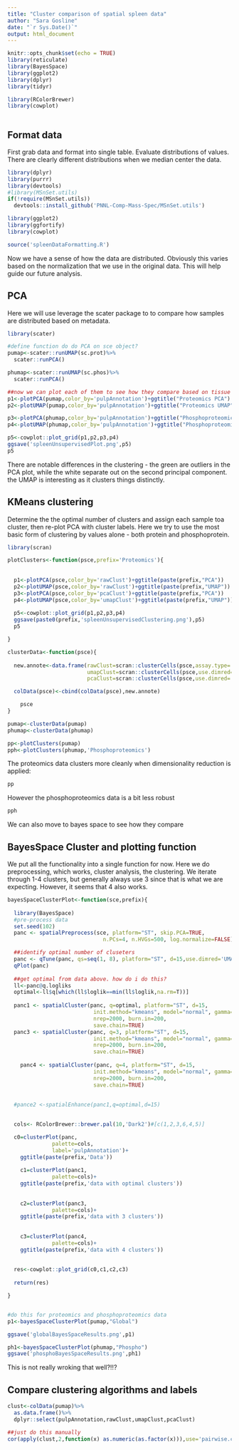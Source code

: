 ```yaml
---
title: "Cluster comparison of spatial spleen data"
author: "Sara Gosline"
date: "`r Sys.Date()`"
output: html_document
---
```


```r
knitr::opts_chunk$set(echo = TRUE)
library(reticulate)
library(BayesSpace)
library(ggplot2)
library(dplyr)
library(tidyr)

library(RColorBrewer)
library(cowplot)
  
```

## Format data
First grab data and format into single table. Evaluate distributions of values. There are clearly different distributions when we median center the data.

```r
library(dplyr)
library(purrr)
library(devtools)
#library(MSnSet.utils)
if(!require(MSnSet.utils))
  devtools::install_github('PNNL-Comp-Mass-Spec/MSnSet.utils')

library(ggplot2)
library(ggfortify)
library(cowplot)

source('spleenDataFormatting.R')

```

Now we have a sense of how the data are distributed. Obviously this varies based on the normalization that we use in the original data. This will help guide our future analysis.


## PCA
Here we will use leverage the scater package to to compare how samples are distributed based on metadata.

```r
library(scater)

#define function do do PCA on sce object?
pumap<-scater::runUMAP(sc.prot)%>%
  scater::runPCA()

phumap<-scater::runUMAP(sc.phos)%>%
  scater::runPCA()

##now we can plot each of them to see how they compare based on tissue annotation.
p1<-plotPCA(pumap,color_by='pulpAnnotation')+ggtitle("Proteomics PCA")
p2<-plotUMAP(pumap,color_by='pulpAnnotation')+ggtitle("Proteomics UMAP")

p3<-plotPCA(phumap,color_by='pulpAnnotation')+ggtitle("Phosphoproteomic PCA")
p4<-plotUMAP(phumap,color_by='pulpAnnotation')+ggtitle("Phosphoproteomic UMAP")

p5<-cowplot::plot_grid(p1,p2,p3,p4)
ggsave('spleenUnsupervisedPlot.png',p5)
p5
```

There are notable differences in the clustering - the green are outliers in the PCA plot, while the white separate out on the second principal component. the UMAP is interesting as it clusters things distinctly.


## KMeans clustering

Determine the the optimal number of clusters and assign each sample toa  cluster, then re-plot PCA with cluster labels. Here we try to use the most basic form of clustering by values alone - both protein and phosphoprotein.


```r
library(scran)

plotClusters<-function(psce,prefix='Proteomics'){
  
  
  p1<-plotPCA(psce,color_by='rawClust')+ggtitle(paste(prefix,"PCA"))
  p2<-plotUMAP(psce,color_by='rawClust')+ggtitle(paste(prefix,"UMAP"))
  p3<-plotPCA(psce,color_by='pcaClust')+ggtitle(paste(prefix,"PCA"))
  p4<-plotUMAP(psce,color_by='umapClust')+ggtitle(paste(prefix,"UMAP"))
  
  p5<-cowplot::plot_grid(p1,p2,p3,p4)
  ggsave(paste0(prefix,'spleenUnsupervisedClustering.png'),p5)
  p5

}

clusterData<-function(psce){
  
  new.annote<-data.frame(rawClust=scran::clusterCells(psce,assay.type='logcounts'),
                         umapClust=scran::clusterCells(psce,use.dimred='UMAP'),
                         pcaClust=scran::clusterCells(psce,use.dimred='PCA'))

  colData(psce)<-cbind(colData(psce),new.annote)

    psce
}

pumap<-clusterData(pumap)
phumap<-clusterData(phumap)

pp<-plotClusters(pumap)
pph<-plotClusters(phumap,'Phosphoproteomics')

```


The proteomics data clusters more cleanly when dimensionality reduction is applied:
```r
pp
```

However the phosphoproteomics data is a bit less robust

```r
pph
```

We can also move to bayes space to see how they compare

## BayesSpace Cluster and plotting function

We put all the functionality into a single function for now.
Here we do preprocessing, which works, cluster analysis, the clustering. We iterate through 1-4 clusters, but generally always use 3 since that is what we are expecting. However, it seems that 4 also works.  

```r

bayesSpaceClusterPlot<-function(sce,prefix){
  
  library(BayesSpace)
  #pre-process data
  set.seed(102)
  panc <- spatialPreprocess(sce, platform="ST", skip.PCA=TRUE,
                              n.PCs=4, n.HVGs=500, log.normalize=FALSE)

  ##identify optimal number of cluseters
  panc <- qTune(panc, qs=seq(1, 8), platform="ST", d=15,use.dimred='UMAP')
  qPlot(panc)
  
  ##get optimal from data above. how do i do this?
  ll<-panc@q.logliks
  optimal<-ll$q[which(ll$loglik==min(ll$loglik,na.rm=T))]
  
  panc1 <- spatialCluster(panc, q=optimal, platform="ST", d=15,
                           init.method="kmeans", model="normal", gamma=2,
                           nrep=2000, burn.in=200,
                           save.chain=TRUE)
  panc3 <- spatialCluster(panc, q=3, platform="ST", d=15,
                           init.method="kmeans", model="normal", gamma=2,
                           nrep=2000, burn.in=200,
                           save.chain=TRUE)
  
    panc4 <- spatialCluster(panc, q=4, platform="ST", d=15,
                           init.method="kmeans", model="normal", gamma=2,
                           nrep=2000, burn.in=200,
                           save.chain=TRUE)
  
  
  #pance2 <-spatialEnhance(panc1,q=optimal,d=15)  

  
  cols<- RColorBrewer::brewer.pal(10,'Dark2')#[c(1,2,3,6,4,5)]

  c0=clusterPlot(panc,
              palette=cols,
              label='pulpAnnotation')+
    ggtitle(paste(prefix,'Data'))
    
    c1=clusterPlot(panc1,
              palette=cols)+
    ggtitle(paste(prefix,'data with optimal clusters'))
    
  
    c2=clusterPlot(panc3,
              palette=cols)+
    ggtitle(paste(prefix,'data with 3 clusters'))
    
    
    c3=clusterPlot(panc4,
              palette=cols)+
    ggtitle(paste(prefix,'data with 4 clusters'))
  
  
  res<-cowplot::plot_grid(c0,c1,c2,c3)
  
  return(res)

}


#do this for proteomics and phosphoproteomics data
p1<-bayesSpaceClusterPlot(pumap,"Global")

ggsave('globalBayesSpaceResults.png',p1)

ph1<-bayesSpaceClusterPlot(phumap,"Phospho")
ggsave('phosphoBayesSpaceResults.png',ph1)

```

This is not really wroking that well?!!?

## Compare clustering algorithms and labels

```r

clust<-colData(pumap)%>%
  as.data.frame()%>%
  dplyr::select(pulpAnnotation,rawClust,umapClust,pcaClust)

##just do this manually
cor(apply(clust,2,function(x) as.numeric(as.factor(x))),use='pairwise.complete.obs')

```